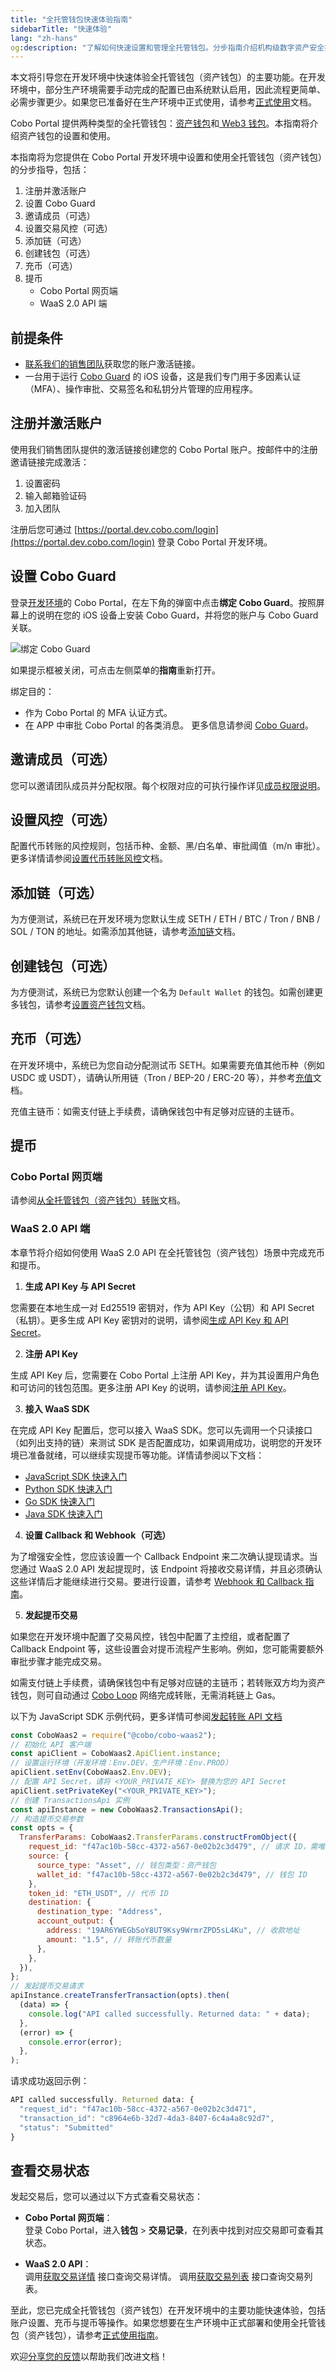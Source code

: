```yaml
---
title: "全托管钱包快速体验指南"
sidebarTitle: "快速体验"
lang: "zh-hans"
og:description: "了解如何快速设置和管理全托管钱包。分步指南介绍机构级数字资产安全托管和最佳实践。"
---
```


本文将引导您在开发环境中快速体验全托管钱包（资产钱包）的主要功能。在开发环境中，部分生产环境需要手动完成的配置已由系统默认启用，因此流程更简单、必需步骤更少。如果您已准备好在生产环境中正式使用，请参考[正式使用](/cn/portal/quick-start-guide-custodial-wallets)文档。

<Note>Cobo Portal 提供两种类型的全托管钱包：[资产钱包](/cn/portal/custodial-wallets/asset-wallets/introduction)和[ Web3 钱包](/cn/portal/custodial-wallets/web3-wallets/introduction)。本指南将介绍资产钱包的设置和使用。</Note>

本指南将为您提供在 Cobo Portal 开发环境中设置和使用全托管钱包（资产钱包）的分步指导，包括：

1. 注册并激活账户
2. 设置 Cobo Guard
3. 邀请成员（可选）
4. 设置交易风控（可选）
5. 添加链（可选）
6. 创建钱包（可选）
7. 充币（可选）
8. 提币
    - Cobo Portal 网页端
    - WaaS 2.0 API 端

## 前提条件

- [联系我们的销售团队](https://www.cobo.com/zh/book-demo?utm_source=product-manual&utm_medium=product&utm_campaign=pricing-plan-intro&utm_content=enterprise-contact-sales)获取您的账户激活链接。
- 一台用于运行 [Cobo Guard](/cn/guard/introduction) 的 iOS 设备，这是我们专门用于多因素认证（MFA）、操作审批、交易签名和私钥分片管理的应用程序。

## 注册并激活账户

使用我们销售团队提供的激活链接创建您的 Cobo Portal 账户。按邮件中的注册邀请链接完成激活：
1. 设置密码
2. 输入邮箱验证码
3. 加入团队

注册后您可通过 [https://portal.dev.cobo.com/login](https://portal.dev.cobo.com/login) 登录 Cobo Portal 开发环境。

## 设置 Cobo Guard
登录[开发环境](https://portal.dev.cobo.com/login)的 Cobo Portal，在左下角的弹窗中点击**绑定 Cobo Guard**。按照屏幕上的说明在您的 iOS 设备上安装 Cobo Guard，并将您的账户与 Cobo Guard 关联。

<img src="/cn/images/get-started/cobo-guard.png" className="screenshot_nav_bar" alt="绑定 Cobo Guard"/>

如果提示框被关闭，可点击左侧菜单的**指南**重新打开。

绑定目的：
- 作为 Cobo Portal 的 MFA 认证方式。
- 在 APP 中审批 Cobo Portal 的各类消息。
更多信息请参阅 [Cobo Guard](/cn/guard/introduction#主要功能)。

## 邀请成员（可选）
您可以邀请团队成员并分配权限。每个权限对应的可执行操作详见[成员权限说明](/cn/portal/organization/roles-and-permissions)。

## 设置风控（可选）
配置代币转账的风控规则，包括币种、金额、黑/白名单、审批阈值（m/n 审批）。更多详情请参阅[设置代币转账风控](/cn/portal/risk-controls/off-chain-tx-set-transfer)文档。

## 添加链（可选）

为方便测试，系统已在开发环境为您默认生成 SETH / ETH / BTC / Tron / BNB / SOL / TON 的地址。如需添加其他链，请参考[添加链](/cn/portal/enable-or-disable-chains)文档。

## 创建钱包（可选）

为方便测试，系统已为您默认创建一个名为 `Default Wallet` 的钱包。如需创建更多钱包，请参考[设置资产钱包](/cn/portal/custodial-wallets/asset-wallets/set-up)文档。

## 充币（可选）

在开发环境中，系统已为您自动分配测试币 SETH。如果需要充值其他币种（例如 USDC 或 USDT），请确认所用链（Tron / BEP-20 / ERC-20 等），并参考[充值](/cn/portal/mpc-wallets/ocw/transfers)文档。

充值主链币：如需支付链上手续费，请确保钱包中有足够对应链的主链币。

## 提币

### Cobo Portal 网页端

请参阅[从全托管钱包（资产钱包）转账](/cn/portal/transfers/from-asset-wallets)文档。

### WaaS 2.0 API 端

本章节将介绍如何使用 WaaS 2.0 API 在全托管钱包（资产钱包）场景中完成充币和提币。

1. **生成 API Key 与 API Secret**

您需要在本地生成一对 Ed25519 密钥对，作为 API Key（公钥）和 API Secret（私钥）。更多生成 API Key 密钥对的说明，请参阅[生成 API Key 和 API Secret](https://www.cobo.com/developers/v2_cn/guides/overview/cobo-auth#%E7%94%9F%E6%88%90-api-key-%E5%92%8C-api-secret)。

2. **注册 API Key**

生成 API Key 后，您需要在 Cobo Portal 上注册 API Key，并为其设置用户角色和可访问的钱包范围。更多注册 API Key 的说明，请参阅[注册 API Key](/cn/portal/developer-console/create-api-key)。

3. **接入 WaaS SDK**

在完成 API Key 配置后，您可以接入 WaaS SDK。您可以先调用一个只读接口（如列出支持的链）来测试 SDK 是否配置成功，如果调用成功，说明您的开发环境已准备就绪，可以继续实现提币等功能。详情请参阅以下文档：
- [JavaScript SDK 快速入门](https://www.cobo.com/developers/v2_cn/developer-tools/quickstart-javascript)
- [Python SDK 快速入门](https://www.cobo.com/developers/v2_cn/developer-tools/quickstart-python)
- [Go SDK 快速入门](https://www.cobo.com/developers/v2_cn/developer-tools/quickstart-go)
- [Java SDK 快速入门](https://www.cobo.com/developers/v2_cn/developer-tools/quickstart-java)

4. **设置 Callback 和 Webhook（可选）**

为了增强安全性，您应该设置一个 Callback Endpoint 来二次确认提现请求。当您通过 WaaS 2.0 API 发起提现时，该 Endpoint 将接收交易详情，并且必须确认这些详情后才能继续进行交易。要进行设置，请参考 [Webhook 和 Callback 指南](https://www.cobo.com/developers/v2_cn/guides/webhooks-callbacks/introduction)。

5. **发起提币交易**

如果您在开发环境中配置了交易风控，钱包中配置了主控组，或者配置了 Callback Endpoint 等，这些设置会对提币流程产生影响。例如，您可能需要额外审批步骤才能完成交易。

如需支付链上手续费，请确保钱包中有足够对应链的主链币；若转账双方均为资产钱包，则可自动通过 [Cobo Loop](/cn/portal/custodial-wallets/asset-wallets/cobo-loop) 网络完成转账，无需消耗链上 Gas。

以下为 JavaScript SDK 示例代码，更多详情可参阅[发起转账 API 文档](https://www.cobo.com/developers/v2/api-references/transactions/transfer-token)

```javascript
const CoboWaas2 = require("@cobo/cobo-waas2");
// 初始化 API 客户端
const apiClient = CoboWaas2.ApiClient.instance;
// 设置运行环境（开发环境：Env.DEV，生产环境：Env.PROD）
apiClient.setEnv(CoboWaas2.Env.DEV);
// 配置 API Secret，请将 <YOUR_PRIVATE_KEY> 替换为您的 API Secret
apiClient.setPrivateKey("<YOUR_PRIVATE_KEY>");
// 创建 TransactionsApi 实例
const apiInstance = new CoboWaas2.TransactionsApi();
// 构造提币交易参数
const opts = {
  TransferParams: CoboWaas2.TransferParams.constructFromObject({
    request_id: "f47ac10b-58cc-4372-a567-0e02b2c3d479", // 请求 ID，需唯一
    source: {
      source_type: "Asset", // 钱包类型：资产钱包
      wallet_id: "f47ac10b-58cc-4372-a567-0e02b2c3d479", // 钱包 ID
    },
    token_id: "ETH_USDT", // 代币 ID
    destination: {
      destination_type: "Address",
      account_output: {
        address: "19AR6YWEGbSoY8UT9Ksy9WrmrZPD5sL4Ku", // 收款地址
        amount: "1.5", // 转账代币数量
      },
    },
  }),
};
// 发起提币交易请求
apiInstance.createTransferTransaction(opts).then(
  (data) => {
    console.log("API called successfully. Returned data: " + data);
  },
  (error) => {
    console.error(error);
  },
);

```

请求成功返回示例：

```javascript
API called successfully. Returned data: {
  "request_id": "f47ac10b-58cc-4372-a567-0e02b2c3d471",
  "transaction_id": "c8964e6b-32d7-4da3-8407-6c4a4a8c92d7",
  "status": "Submitted"
}
```

## 查看交易状态

发起交易后，您可以通过以下方式查看交易状态：

- **Cobo Portal 网页端**：  
  登录 Cobo Portal，进入**钱包** > **交易记录**，在列表中找到对应交易即可查看其状态。

- **WaaS 2.0 API**：  
  调用[获取交易详情](https://www.cobo.com/developers/v2/api-references/transactions/get-transaction-information) 接口查询交易详情。
  调用[获取交易列表](https://www.cobo.com/developers/v2/api-references/transactions/list-all-transactions) 接口查询交易列表。

至此，您已完成全托管钱包（资产钱包）在开发环境中的主要功能快速体验，包括账户设置、充币与提币等操作。如果您想要在生产环境中正式部署和使用全托管钱包（资产钱包），请参考[正式使用指南](/cn/portal/quick-start-guide-custodial-wallets)。

<Tip>欢迎[分享您的反馈](https://forms.zohopublic.com/cobo/form/DocumentFeedbackForm/formperma/QvLOhxJv1_JMsJ-1dleZ8Itb_7rzN-LtgvsDdxosoVI?referrername=manuals)以帮助我们改进文档！</Tip>